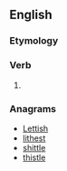 ==English==

===Etymology===
{{suffix|en|list|eth}}

===Verb===
{{head|en|verb form}}

# {{en-archaic third-person singular of|list}}

===Anagrams===
* [[Lettish#English|Lettish]]
* [[lithest#English|lithest]]
* [[shittle#English|shittle]]
* [[thistle#English|thistle]]